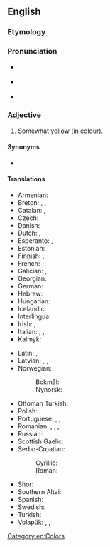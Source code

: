 ==English==

===Etymology===
{{suffix|en|yellow|ish}}

===Pronunciation===
* {{a|RP}} {{IPA|en|/ˈjeləʊɪʃ/}}
* {{a|US}} {{IPA|en|/ˈjelɔʊɪʃ/}}
* {{audio|en|en-us-yellowish.ogg|Audio (US)}}

===Adjective===
{{en-adj|-}}

# Somewhat [[yellow]] (in colour).

====Synonyms====
* {{l|en|yellowy}}

====Translations====
{{trans-top|somewhat yellow}}
* Armenian: {{t+|hy|դեղնավուն}}
* Breton: {{t+|br|arvelen}}, {{t+|br|azvelen}}, {{t+|br|damvelen}}
* Catalan: {{t+|ca|groguenc}}, {{t+|ca|grogós}}
* Czech: {{t|cs|žlutavý}}
* Danish: {{t|da|gulagtig}}
* Dutch: {{t+|nl|gelig}}, {{t+|nl|geelachtig}}
* Esperanto: {{t|eo|flaveta}}, {{t|eo|dubeflava}}
* Estonian: {{t|et|kollakas}}
* Finnish: {{t+|fi|kellertävä}}, {{t|fi|kellahko}}
* French: {{t+|fr|jaunâtre}}
* Galician: {{t|gl|amarelado}}, {{t|gl|amarelento}}
* Georgian: {{t|ka|მოყვითალო}}
* German: {{t+|de|gelblich}}
* Hebrew: {{t+|he|צְהַבְהַב|tr=ts'havháv}}
* Hungarian: {{t+|hu|sárgás}}
* Icelandic: {{t|is|gulleitur}}
* Interlingua: {{t|ia|[[aliquanto]] [[jalne]]}}
* Irish: {{t|ga|scothbhuí}}, {{t|ga|leathbhuí}}
* Italian: {{t|it|giallastro}}, {{t+|it|gialliccio}}, {{t+|it|giallognolo}}
* Kalmyk: {{t|xal|шарвцр}}
{{trans-mid}}
* Latin: {{t|la|galbinus}}, {{t|la|luteolus|m}}
* Latvian: {{t|lv|iedzeltens}}, {{t|lv|dzeltengans}}, {{t|lv|dzeltenīgs}}
* Norwegian:
*: Bokmål: {{t+|nb|gulaktig}}
*: Nynorsk: {{t|nn|gulaktig}}
* Ottoman Turkish: {{t|ota|صاریمسی|tr=sarımsı}}
* Polish: {{t+|pl|żółtawy}}
* Portuguese: {{t+|pt|amarelado}}, {{t|pt|amarelento}}, {{t|pt|[[tirante]] [[a]] [[amarelo]]}}
* Romanian: {{t+|ro|gălbui}}, {{t+|ro|gălbenatic}}, {{t+|ro|gălbeniu}}, {{t+|ro|gălbiu}}
* Russian: {{t+|ru|желтова́тый}}
* Scottish Gaelic: {{t|gd|fo-bhuidhe}}
* Serbo-Croatian:
*: Cyrillic: {{t|sh|жу̏ћкаст}}
*: Roman: {{t+|sh|žȕćkast|m}}
* Shor: {{t|cjs|сарғамдық}}
* Southern Altai: {{t|alt|сарызымак}}
* Spanish: {{t+|es|amarillento}}
* Swedish: {{t+|sv|gulaktig}}
* Turkish: {{t+|tr|sarımsı}}
* Volapük: {{t+|vo|yelovilik}}, {{t|vo|yeliblik}} {{qualifier|older term}}, {{t|vo|luyelibik}} {{qualifier|older term}}
{{trans-bottom}}

[[Category:en:Colors]]
